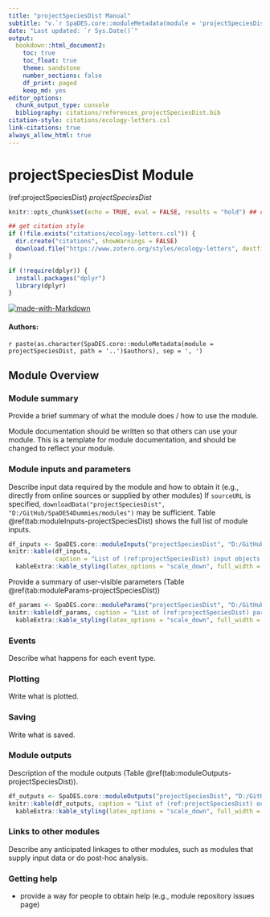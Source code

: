 ```yaml
---
title: "projectSpeciesDist Manual"
subtitle: "v.`r SpaDES.core::moduleMetadata(module = 'projectSpeciesDist', path = '..')$version`"
date: "Last updated: `r Sys.Date()`"
output:
  bookdown::html_document2:
    toc: true
    toc_float: true
    theme: sandstone
    number_sections: false
    df_print: paged
    keep_md: yes
editor_options:
  chunk_output_type: console
  bibliography: citations/references_projectSpeciesDist.bib
citation-style: citations/ecology-letters.csl
link-citations: true
always_allow_html: true
---
```


# projectSpeciesDist Module

<!-- the following are text references used in captions for LaTeX compatibility -->
(ref:projectSpeciesDist) *projectSpeciesDist*

```r
knitr::opts_chunk$set(echo = TRUE, eval = FALSE, results = "hold") ## change to eval = TRUE if all chunks are to be evaluated

## get citation style
if (!file.exists("citations/ecology-letters.csl")) {
  dir.create("citations", showWarnings = FALSE)
  download.file("https://www.zotero.org/styles/ecology-letters", destfile = "citations/ecology-letters.csl")
}

if (!require(dplyr)) {
  install.packages("dplyr")
  library(dplyr)
}
```
[![made-with-Markdown](https://img.shields.io/badge/Made%20with-Markdown-1f425f.png)](https://commonmark.org)

<!-- if knitting to pdf remember to add the pandoc_args: ["--extract-media", "."] option to yml in order to get the badge images -->

#### Authors:

`r paste(as.character(SpaDES.core::moduleMetadata(module = projectSpeciesDist, path = '..')$authors), sep = ', ')`
<!-- ideally separate authors with new lines, '\n' not working -->

## Module Overview

### Module summary

Provide a brief summary of what the module does / how to use the module.

Module documentation should be written so that others can use your module.
This is a template for module documentation, and should be changed to reflect your module.

### Module inputs and parameters

Describe input data required by the module and how to obtain it (e.g., directly from online sources or supplied by other modules)
If `sourceURL` is specified, `downloadData("projectSpeciesDist", "D:/GitHub/SpaDES4Dummies/modules")` may be sufficient.
Table \@ref(tab:moduleInputs-projectSpeciesDist) shows the full list of module inputs.

```r
df_inputs <- SpaDES.core::moduleInputs("projectSpeciesDist", "D:/GitHub/SpaDES4Dummies/modules")
knitr::kable(df_inputs,
             caption = "List of (ref:projectSpeciesDist) input objects and their description.") %>%
  kableExtra::kable_styling(latex_options = "scale_down", full_width = TRUE)
```

Provide a summary of user-visible parameters (Table \@ref(tab:moduleParams-projectSpeciesDist))


```r
df_params <- SpaDES.core::moduleParams("projectSpeciesDist", "D:/GitHub/SpaDES4Dummies/modules")
knitr::kable(df_params, caption = "List of (ref:projectSpeciesDist) parameters and their description.") %>%
  kableExtra::kable_styling(latex_options = "scale_down", full_width = TRUE)
```

### Events

Describe what happens for each event type.

### Plotting

Write what is plotted.

### Saving

Write what is saved.

### Module outputs

Description of the module outputs (Table \@ref(tab:moduleOutputs-projectSpeciesDist)).

```r
df_outputs <- SpaDES.core::moduleOutputs("projectSpeciesDist", "D:/GitHub/SpaDES4Dummies/modules")
knitr::kable(df_outputs, caption = "List of (ref:projectSpeciesDist) outputs and their description.") %>%
  kableExtra::kable_styling(latex_options = "scale_down", full_width = TRUE)
```

### Links to other modules

Describe any anticipated linkages to other modules, such as modules that supply input data or do post-hoc analysis.

### Getting help

-   provide a way for people to obtain help (e.g., module repository issues page)
